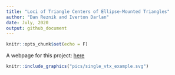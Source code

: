 ```yaml
---
title: "Loci of Triangle Centers of Ellipse-Mounted Triangles"
author: "Dan Reznik and Iverton Darlan"
date: July, 2020
output: github_document
---
```


```r
knitr::opts_chunk$set(echo = F)
```

A webpage for this project: [here](https://dan-reznik.github.io/ellipse-mounted-triangles/)

```r
knitr::include_graphics("pics/single_vtx_example.svg")
```


